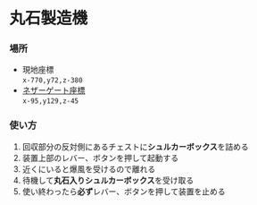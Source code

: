# 丸石製造機

### 場所  
- 現地座標  
`x-770,y72,z-380`  
- [ネザーゲート座標](content\world\nether-portal.mdx)  
`x-95,y129,z-45`

### 使い方
1. 回収部分の反対側にあるチェストに**シュルカーボックス**を詰める  
2. 装置上部のレバー、ボタンを押して起動する  
3. 近くにいると爆風を受けるので離れる  
4. 待機して**丸石入りシュルカーボックス**を受け取る
5. 使い終わったら**必ず**レバー、ボタンを押して装置を止める  
